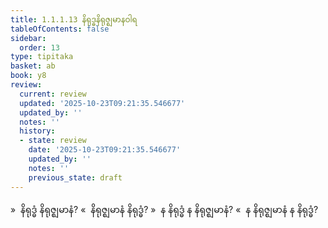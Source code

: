 ```yaml
---
title: 1.1.1.13 နိရုဒ္ဓနိရုဇ္ဈမာနဝါရ
tableOfContents: false
sidebar:
  order: 13
type: tipitaka
basket: ab
book: y8
review:
  current: review
  updated: '2025-10-23T09:21:35.546677'
  updated_by: ''
  notes: ''
  history:
  - state: review
    date: '2025-10-23T09:21:35.546677'
    updated_by: ''
    notes: ''
    previous_state: draft
---
```



<ReviewStatus review={frontmatter.review} showDetails={true} />

<HypothesisAnnotation frontmatter={frontmatter} />

<DynamicBreadcrumb />

<Division number="19" book="y8" e="ch" v="34" p="292">

<Paragraph number="78" book="y8">
»  နိရုဒ္ဓံ နိရုဇ္ဈမာနံ?
</Paragraph>

<Paragraph number="79" book="y8">
«  နိရုဇ္ဈမာနံ နိရုဒ္ဓံ?
</Paragraph>

<Paragraph number="80" book="y8">
»  န နိရုဒ္ဓံ န နိရုဇ္ဈမာနံ?
</Paragraph>

<Paragraph number="81" book="y8">
«  န နိရုဇ္ဈမာနံ န နိရုဒ္ဓံ?
</Paragraph>
</Division>